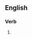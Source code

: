 ==English==

===Verb===
{{head|en|present participle}}

# {{present participle of|reprioritize|lang=en|nocat=1}}